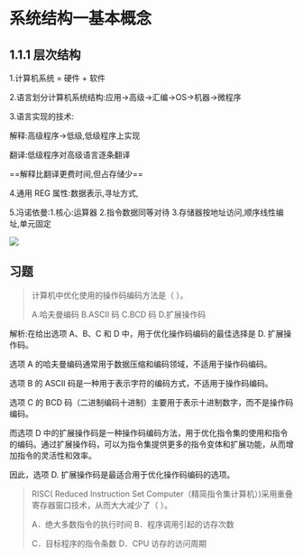 # 系统结构一基本概念

## 1.1.1 层次结构

1.计算机系统 = 硬件 + 软件

2.语言划分计算机系统结构:应用->高级->汇编->OS->机器->微程序

3.语言实现的技术:

解释:高级程序->低级,低级程序上实现

翻译:低级程序对高级语言逐条翻译

==解释比翻译更费时间,但占存储少==

4.通用 REG 属性:数据表示,寻址方式,

5.冯诺依曼:1.核心:运算器 2.指令数据同等对待 3.存储器按地址访问,顺序线性编址,单元固定

![](https://nunbey-bill.oss-cn-beijing.aliyuncs.com/2020-weekReport/image-20230619105053393.png)

## 习题

>计算机中优化使用的操作码编码方法是（ ）。
>
>A.哈夫曼编码 B.ASCII 码 C.BCD 码 D.扩展操作码

解析:在给出选项 A、B、C 和 D 中，用于优化操作码编码的最佳选择是 D. 扩展操作码。

选项 A 的哈夫曼编码通常用于数据压缩和编码领域，不适用于操作码编码。

选项 B 的 ASCII 码是一种用于表示字符的编码方式，不适用于操作码编码。

选项 C 的 BCD 码（二进制编码十进制）主要用于表示十进制数字，而不是操作码编码。

而选项 D 中的扩展操作码是一种操作码编码方法，用于优化指令集的使用和指令的编码。通过扩展操作码，可以为指令集提供更多的指令变体和扩展功能，从而增加指令的灵活性和效率。

因此，选项 D. 扩展操作码是最适合用于优化操作码编码的选项。

>RISC( Reduced Instruction Set Computer（精简指令集计算机）)采用重叠寄存器窗口技术，从而大大减少了（ ）。
   >
   >A．绝大多数指令的执行时间 B．程序调用引起的访存次数
   >
   >C．目标程序的指令条数 D．CPU 访存的访问周期

   
